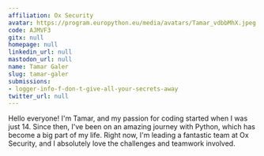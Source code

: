 ```yaml
---
affiliation: Ox Security
avatar: https://program.europython.eu/media/avatars/Tamar_vdbbMhX.jpeg
code: AJMVF3
gitx: null
homepage: null
linkedin_url: null
mastodon_url: null
name: Tamar Galer
slug: tamar-galer
submissions:
- logger-info-f-don-t-give-all-your-secrets-away
twitter_url: null
---
```


Hello everyone! I'm Tamar, and my passion for coding started when I was just 14. Since then, I've been on an amazing journey with Python, which has become a big part of my life. Right now, I'm leading a fantastic team at Ox Security, and I absolutely love the challenges and teamwork involved.
